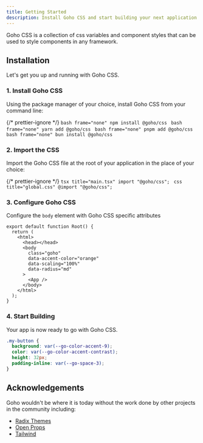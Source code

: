 ```yaml
---
title: Getting Started
description: Install Goho CSS and start building your next application in minutes.
---
```



Goho CSS is a collection of css variables and component styles that can be used to style components in any framework.

## Installation

Let's get you up and running with Goho CSS.

### 1. Install Goho CSS

Using the package manager of your choice, install Goho CSS from your command line:

{/* prettier-ignore */}
<Tabs>
  <TabItem label="npm">
    ```bash frame="none"
    npm install @goho/css
    ```
  </TabItem>
  <TabItem label="yarn">
    ```bash frame="none"
    yarn add @goho/css
    ```
  </TabItem>
  <TabItem label="pnpm">
    ```bash frame="none"
    pnpm add @goho/css
    ```
  </TabItem>
  <TabItem label="bun">
    ```bash frame="none"
    bun install @goho/css
    ```
  </TabItem>
</Tabs>

### 2. Import the CSS

Import the Goho CSS file at the root of your application in the place of your choice:

{/* prettier-ignore */}
<Tabs>
  <TabItem label="React">
    ```tsx title="main.tsx"
    import "@goho/css";
    ```
  </TabItem>
  <TabItem label="CSS">
    ```css title="global.css"
    @import "@goho/css";
    ```
  </TabItem>
</Tabs>

### 3. Configure Goho CSS

Configure the `body` element with Goho CSS specific attributes

```tsx title="root.tsx" {6-9}
export default function Root() {
  return (
    <html>
      <head></head>
      <body
        class="goho"
        data-accent-color="orange"
        data-scaling="100%"
        data-radius="md"
      >
        <App />
      </body>
    </html>
  );
}
```

### 4. Start Building

Your app is now ready to go with Goho CSS.

```css title="my-button.css"
.my-button {
  background: var(--go-color-accent-9);
  color: var(--go-color-accent-contrast);
  height: 32px;
  padding-inline: var(--go-space-3);
}
```

## Acknowledgements

Goho wouldn't be where it is today without the work done by other projects in the community including:

- [Radix Themes](https://www.radix-ui.com/)
- [Open Props](https://github.com/argyleink/open-props)
- [Tailwind](https://tailwindcss.com/)

